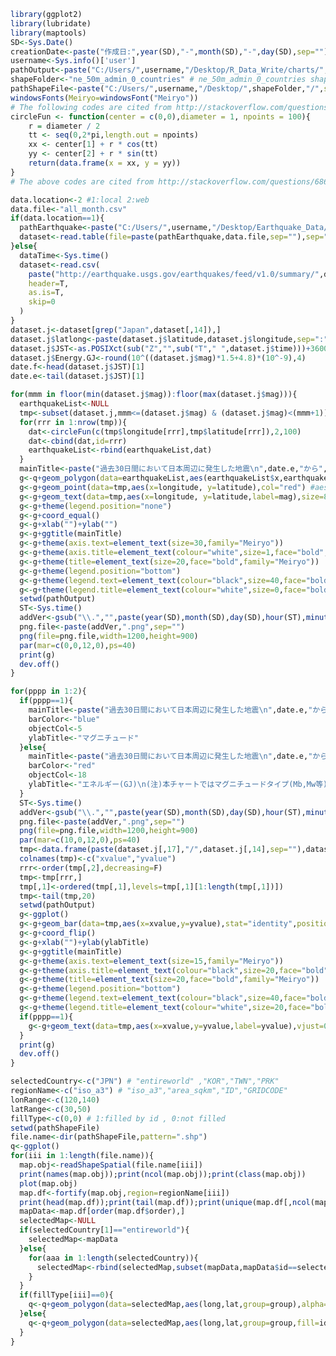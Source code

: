 
```r
library(ggplot2)
library(lubridate)
library(maptools)
SD<-Sys.Date()
creationDate<-paste("作成日:",year(SD),"-",month(SD),"-",day(SD),sep="")  
username<-Sys.info()['user']
pathOutput<-paste("C:/Users/",username,"/Desktop/R_Data_Write/charts/",sep="")
shapeFolder<-"ne_50m_admin_0_countries" # ne_50m_admin_0_countries shapeFile ne_50m_urban_areas
pathShapeFile<-paste("C:/Users/",username,"/Desktop/",shapeFolder,"/",sep="")
windowsFonts(Meiryo=windowsFont("Meiryo"))
# The following codes are cited from http://stackoverflow.com/questions/6862742/draw-a-circle-with-ggplot2
circleFun <- function(center = c(0,0),diameter = 1, npoints = 100){
    r = diameter / 2
    tt <- seq(0,2*pi,length.out = npoints)
    xx <- center[1] + r * cos(tt)
    yy <- center[2] + r * sin(tt)
    return(data.frame(x = xx, y = yy))
}
# The above codes are cited from http://stackoverflow.com/questions/6862742/draw-a-circle-with-ggplot2
```

```r
data.location<-2 #1:local 2:web
data.file<-"all_month.csv"
if(data.location==1){
  pathEarthquake<-paste("C:/Users/",username,"/Desktop/Earthquake_Data/",sep="")
  dataset<-read.table(file=paste(pathEarthquake,data.file,sep=""),sep=",",header=T,as.is=T,skip=0)
}else{
  dataTime<-Sys.time()
  dataset<-read.csv(
    paste("http://earthquake.usgs.gov/earthquakes/feed/v1.0/summary/",data.file,sep=""),
    header=T,
    as.is=T,
    skip=0
  ) 
}
dataset.j<-dataset[grep("Japan",dataset[,14]),]
dataset.j$latlong<-paste(dataset.j$latitude,dataset.j$longitude,sep=":")
dataset.j$JST<-as.POSIXct(sub("Z","",sub("T"," ",dataset.j$time)))+3600*9 #UTC+9
dataset.j$Energy.GJ<-round(10^((dataset.j$mag)*1.5+4.8)*(10^-9),4)
date.f<-head(dataset.j$JST)[1]
date.e<-tail(dataset.j$JST)[1]
```

```r
for(mmm in floor(min(dataset.j$mag)):floor(max(dataset.j$mag))){
  earthquakeList<-NULL
  tmp<-subset(dataset.j,mmm<=(dataset.j$mag) & (dataset.j$mag)<(mmm+1))
  for(rrr in 1:nrow(tmp)){
    dat<-circleFun(c(tmp$longitude[rrr],tmp$latitude[rrr]),2,100)
    dat<-cbind(dat,id=rrr)  
    earthquakeList<-rbind(earthquakeList,dat)
  }
  mainTitle<-paste("過去30日間において日本周辺に発生した地震\n",date.e,"から",date.f,"\nマグニチュード",mmm,"以上",mmm+1,"未満\nソースデータ確認日時:",dataTime,"ソースデータ:http://earthquake.usgs.gov/")
  g<-q+geom_polygon(data=earthquakeList,aes(earthquakeList$x,earthquakeList$y,group=earthquakeList$id),alpha=0.1,colour="blue")
  g<-g+geom_point(data=tmp,aes(x=longitude, y=latitude),col="red") #aes(,size=tmp$mag)
  g<-g+geom_text(data=tmp,aes(x=longitude, y=latitude,label=mag),size=8,family="Meiryo")
  g<-g+theme(legend.position="none")
  g<-g+coord_equal()
  g<-g+xlab("")+ylab("")
  g<-g+ggtitle(mainTitle)
  g<-g+theme(axis.text=element_text(size=30,family="Meiryo"))   
  g<-g+theme(axis.title=element_text(colour="white",size=1,face="bold",family="Meiryo"))   
  g<-g+theme(title=element_text(size=20,face="bold",family="Meiryo"))   
  g<-g+theme(legend.position="bottom")   
  g<-g+theme(legend.text=element_text(colour="black",size=40,face="bold",family="Meiryo"))   
  g<-g+theme(legend.title=element_text(colour="white",size=0,face="bold",family="Meiryo"))   
  setwd(pathOutput)
  ST<-Sys.time()  
  addVer<-gsub("\\.","",paste(year(SD),month(SD),day(SD),hour(ST),minute(ST),second(ST),sep=""))
  png.file<-paste(addVer,".png",sep="")
  png(file=png.file,width=1200,height=900)
  par(mar=c(0,0,12,0),ps=40)
  print(g)
  dev.off()
}
```

```r
for(pppp in 1:2){
  if(pppp==1){
    mainTitle<-paste("過去30日間において日本周辺に発生した地震\n",date.e,"から",date.f,"\nマグニチュード降順(上位20)\nソースデータ確認日時:",dataTime,"\nソースデータ:http://earthquake.usgs.gov/")
    barColor<-"blue"
    objectCol<-5
    ylabTitle<-"マグニチュード"
  }else{
    mainTitle<-paste("過去30日間において日本周辺に発生した地震\n",date.e,"から",date.f,"\nエネルギー降順(上位20)\nソースデータ確認日時:",dataTime,"\nソースデータ:http://earthquake.usgs.gov/")
    barColor<-"red"  
    objectCol<-18
    ylabTitle<-"エネルギー(GJ)\n(注)本チャートではマグニチュードタイプ(Mb,Mw等)に関らず\nE(GJ)=10^(マグニチュード*1.5+4.8)*(10^-9)としています"
  }  
  ST<-Sys.time()  
  addVer<-gsub("\\.","",paste(year(SD),month(SD),day(SD),hour(ST),minute(ST),second(ST),sep=""))
  png.file<-paste(addVer,".png",sep="")
  png(file=png.file,width=1200,height=900)
  par(mar=c(10,0,12,0),ps=40)
  tmp<-data.frame(paste(dataset.j[,17],"/",dataset.j[,14],sep=""),dataset.j[,objectCol])
  colnames(tmp)<-c("xvalue","yvalue")
  rrr<-order(tmp[,2],decreasing=F)
  tmp<-tmp[rrr,]
  tmp[,1]<-ordered(tmp[,1],levels=tmp[,1][1:length(tmp[,1])])
  tmp<-tail(tmp,20)
  setwd(pathOutput)
  g<-ggplot()
  g<-g+geom_bar(data=tmp,aes(x=xvalue,y=yvalue),stat="identity",position="identity",fill=barColor,alpha=0.2,color="black")
  g<-g+coord_flip()
  g<-g+xlab("")+ylab(ylabTitle)
  g<-g+ggtitle(mainTitle)
  g<-g+theme(axis.text=element_text(size=15,family="Meiryo"))   
  g<-g+theme(axis.title=element_text(colour="black",size=20,face="bold",family="Meiryo"))   
  g<-g+theme(title=element_text(size=20,face="bold",family="Meiryo"))   
  g<-g+theme(legend.position="bottom")   
  g<-g+theme(legend.text=element_text(colour="black",size=40,face="bold",family="Meiryo"))   
  g<-g+theme(legend.title=element_text(colour="white",size=20,face="bold",family="Meiryo"))
  if(pppp==1){  
    g<-g+geom_text(data=tmp,aes(x=xvalue,y=yvalue,label=yvalue),vjust=0.5,hjust=2,size=8,face="bold",family="Meiryo") 
  }
  print(g)
  dev.off()
}  
```

```r
selectedCountry<-c("JPN") # "entireworld" ,"KOR","TWN","PRK"
regionName<-c("iso_a3") # "iso_a3","area_sqkm","ID","GRIDCODE"
lonRange<-c(120,140)
latRange<-c(30,50)
fillType<-c(0,0) # 1:filled by id , 0:not filled
setwd(pathShapeFile)
file.name<-dir(pathShapeFile,pattern=".shp")
q<-ggplot()
for(iii in 1:length(file.name)){
  map.obj<-readShapeSpatial(file.name[iii])
  print(names(map.obj));print(ncol(map.obj));print(class(map.obj))
  plot(map.obj)
  map.df<-fortify(map.obj,region=regionName[iii])
  print(head(map.df));print(tail(map.df));print(unique(map.df[,ncol(map.df)]))
  mapData<-map.df[order(map.df$order),]
  selectedMap<-NULL
  if(selectedCountry[1]=="entireworld"){
    selectedMap<-mapData  
  }else{
    for(aaa in 1:length(selectedCountry)){
      selectedMap<-rbind(selectedMap,subset(mapData,mapData$id==selectedCountry[aaa]))
    }
  }  
  if(fillType[iii]==0){  
    q<-q+geom_polygon(data=selectedMap,aes(long,lat,group=group),alpha=0.0,colour="black")
  }else{
    q<-q+geom_polygon(data=selectedMap,aes(long,lat,group=group,fill=id),alpha=0.5,colour="black")
  }  
}
```